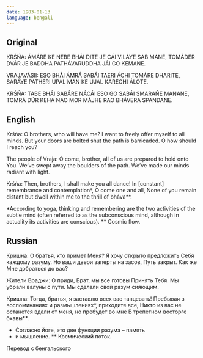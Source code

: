 ```yaml
---
date: 1983-01-13
language: bengali
---
```


## Original

KRŚŃA:
ÁMÁRE KE NEBE BHÁI DITE JE CÁI
VILÁYE SAB MANE,
TOMÁDER DVÁR JE BADDHA
PATHÁVARUDDHA JÁI GO KEMANE.

VRAJAVÁSII:
ESO BHÁI ÁMRÁ SABÁI TAERI ÁCHI
TOMÁRE DHARITE,
SARÁYE PATHERI UPAL MAN KE UJAL
KARECHI ÁLOTE.

KRŚŃA:
TABE BHÁI SABÁRE NÁCÁI ESO GO SABÁI
SMARAŃE MANANE,
TOMRÁ DÚR KEHA NAO MOR MÁJHE RAO
BHÁVERA SPANDANE.

## English

Krśńa:
O brothers, who will have me?
I want to freely offer myself to all minds.
But your doors are bolted shut
the path is barricaded. O how should I reach you?

The people of Vraja:
O come, brother, all of us are prepared
to hold onto You.
We’ve swept away the boulders of the path.
We’ve made our minds radiant
with light.

Krśńa:
Then, brothers, I shall make you all dance!
In [constant] remembrance and contemplation*,
O come one and all,
None of you remain distant but dwell within me
to the thrill of bháva**.

*According to yoga, thinking and remembering
are the two activities of the subtle mind
(often referred to as the subconscious mind,
although in actuality its activities are conscious).
** Cosmic flow.

## Russian

Кришна:
О братья, кто примет Меня?
Я хочу открыто предложить Себя каждому разуму.
Но ваши двери заперты на засов,
Путь закрыт. Как же Мне добраться до вас?

Жители Враджи:
О приди, Брат, мы все готовы
Принять Тебя.
Мы убрали валуны с пути.
Мы сделали свой разум сияющим.

Кришна:
Тогда, братья, я заставлю всех вас танцевать!
Пребывая в воспоминаниях и размышлениях*,
приходите все,
Никто из вас не останется вдали от меня,
но пребудет во мне
В трепетном восторге бхавы**.

* Согласно йоге, это две функции разума – память
* и мышление.
** Космический поток.

Перевод с бенгальского
